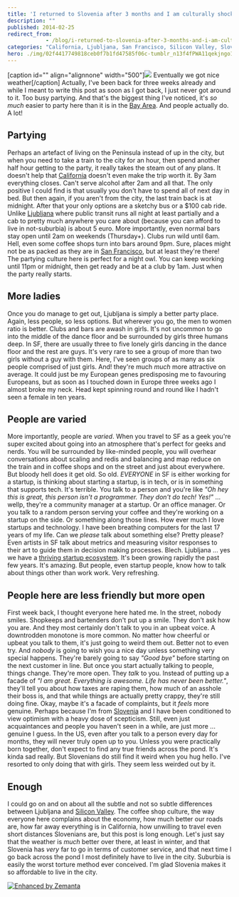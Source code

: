 ```yaml
---
title: 'I returned to Slovenia after 3 months and I am culturally shocked'
description: ""
published: 2014-02-25
redirect_from: 
            - /blog/i-returned-to-slovenia-after-3-months-and-i-am-culturally-shocked/swizec/6530
categories: "California, Ljubljana, San Francisco, Silicon Valley, Slovenia, Travel + Events"
hero: ./img/02f4417749818ceb0f7b1fd47585f06c-tumblr_n13f4fPWA11qekjngo1_500.jpg
---
```


\[caption id="" align="alignnone" width="500"]![](./img/02f4417749818ceb0f7b1fd47585f06c-tumblr_n13f4fPWA11qekjngo1_500.jpg) Eventually we got nice weather\[/caption] Actually, I've been back for three weeks already and while I meant to write this post as soon as I got back, I just never got around to it. Too busy partying. And that's the biggest thing I've noticed, it's _so much_ easier to party here than it is in the [Bay Area](<http://maps.google.com/maps?ll=37.75,-122.283333333&spn=0.1,0.1&q=37.75,-122.283333333 (San%20Francisco%20Bay%20Area)&t=h> "San Francisco Bay Area"). And people actually do. A lot!

## Partying

Perhaps an artefact of living on the Peninsula instead of up in the city, but when you need to take a train to the city for an hour, then spend another half hour getting to the party, it really takes the steam out of any plans. It doesn't help that [California](<http://maps.google.com/maps?ll=37.0,-120.0&spn=10.0,10.0&q=37.0,-120.0 (California)&t=h> "California") doesn't even make the trip worth it. By 3am everything closes. Can't serve alcohol after 2am and all that. The only positive I could find is that usually you don't have to spend all of next day in bed. But then again, if you aren't from the city, the last train back is at midnight. After that your only options are a sketchy bus or a $100 cab ride. Unlike [Ljubljana](<http://maps.google.com/maps?ll=46.0555555556,14.5083333333&spn=0.1,0.1&q=46.0555555556,14.5083333333 (Ljubljana)&t=h> "Ljubljana") where public transit runs all night at least partially and a cab to pretty much anywhere you care about (because you can afford to live in not-suburbia) is about 5 euro. More importantly, even normal bars stay open until 2am on weekends (Thursday+). Clubs run wild until 6am. Hell, even some coffee shops turn into bars around 9pm. Sure, places might not be as packed as they are in [San Francisco](<http://maps.google.com/maps?ll=37.7833333333,-122.416666667&spn=0.1,0.1&q=37.7833333333,-122.416666667 (San%20Francisco)&t=h> "San Francisco"), but at least they're there! The partying culture here is perfect for a night owl. You can keep working until 11pm or midnight, then get ready and be at a club by 1am. Just when the party really starts.

## More ladies

Once you do manage to get out, Ljubljana is simply a better party place. Again, less people, so less options. But wherever you go, the men to women ratio is better. Clubs and bars are awash in girls. It's not uncommon to go into the middle of the dance floor and be surrounded by girls three humans deep. In SF, there are usually three to five lonely girls dancing in the dance floor and the rest are guys. It's very rare to see a group of more than two girls without a guy with them. Here, I've seen groups of as many as six people comprised of just girls. And! they're much _much_ more attractive on average. It could just be my European genes predisposing me to favouring Europeans, but as soon as I touched down in Europe three weeks ago I almost broke my neck. Head kept spinning round and round like I hadn't seen a female in ten years.

## People are varied

More importantly, people are _varied_. When you travel to SF as a geek you're super excited about going into an atmosphere that's perfect for geeks and nerds. You will be surrounded by like-minded people, you will overhear conversations about scaling and redis and balancing and map reduce on the train and in coffee shops and on the street and just about everywhere. But bloody hell does it get old. So old. _EVERYONE_ in SF is either working for a startup, is thinking about starting a startup, is in tech, or is in something that supports tech. It's terrible. You talk to a person and you're like _"Oh hey this is great, this person isn't a programmer. They don't do tech! Yes!"_ ... wellp, they're a community manager at a startup. Or an office manager. Or you talk to a random person serving your coffee and they're working on a startup on the side. Or something along those lines. How ever much I love startups and technology. I have been breathing computers for the last 17 years of my life. Can we _please_ talk about something else? Pretty please? Even artists in SF talk about metrics and measuring visitor responses to their art to guide them in decision making processes. Blech. Ljubljana ... yes we have a [thriving startup ecosystem](http://www.internetweek.si/pregled-startup-podpornega-okolja-v-sloveniji/). It's been growing rapidly the past few years. It's amazing. But people, even startup people, know how to talk about things other than work work. Very refreshing.

## People here are less friendly but more open

First week back, I thought everyone here hated me. In the street, nobody smiles. Shopkeeps and bartenders don't put up a smile. They don't ask how you are. And they most certainly don't talk to you in an upbeat voice. A downtrodden monotone is more common. No matter how cheerful or upbeat you talk to them, it's just going to weird them out. Better not to even try. And _nobody_ is going to wish you a nice day unless something very special happens. They're barely going to say _"Good bye"_ before starting on the next customer in line. But once you start actually talking to people, things change. They're more open. They _talk_ to you. Instead of putting up a facade of _"I am great. Everything is awesome. Life has never been better."_, they'll tell you about how taxes are raping them, how much of an asshole their boss is, and that while things are actually pretty crappy, they're still doing fine. Okay, maybe it's a facade of complaints, but it _feels_ more genuine. Perhaps because I'm from [Slovenia](<http://maps.google.com/maps?ll=46.05,14.5&spn=10.0,10.0&q=46.05,14.5 (Slovenia)&t=h> "Slovenia") and I have been conditioned to view optimism with a heavy dose of scepticism. Still, even just acquaintances and people you haven't seen in a while, are just more ... genuine I guess. In the US, even after you talk to a person every day for months, they will never truly open up to you. Unless you were practically born together, don't expect to find any true friends across the pond. It's kinda sad really. But Slovenians do still find it weird when you hug hello. I've resorted to only doing that with girls. They seem less weirded out by it.

## Enough

I could go on and on about all the subtle and not so subtle differences between Ljubljana and [Silicon Valley](<http://maps.google.com/maps?ll=37.37,-122.04&spn=1.0,1.0&q=37.37,-122.04 (Silicon%20Valley)&t=h> "Silicon Valley"). The coffee shop culture, the way everyone here complains about the economy, how much better our roads are, how far away everything is in California, how unwilling to travel even short distances Slovenians are, but this post is long enough. Let's just say that the weather is _much_ better over there, at least in winter, and that Slovenia has _very_ far to go in terms of customer service, and that next time I go back across the pond I most definitely have to live in the city. Suburbia is easily the worst torture method ever conceived. I'm glad Slovenia makes it so affordable to live in the city.

[![Enhanced by Zemanta](http://img.zemanta.com/zemified_e.png?x-id=f231d9c0-2e6c-4563-99ac-73f982f6c1af)](http://www.zemanta.com/?px "Enhanced by Zemanta")
